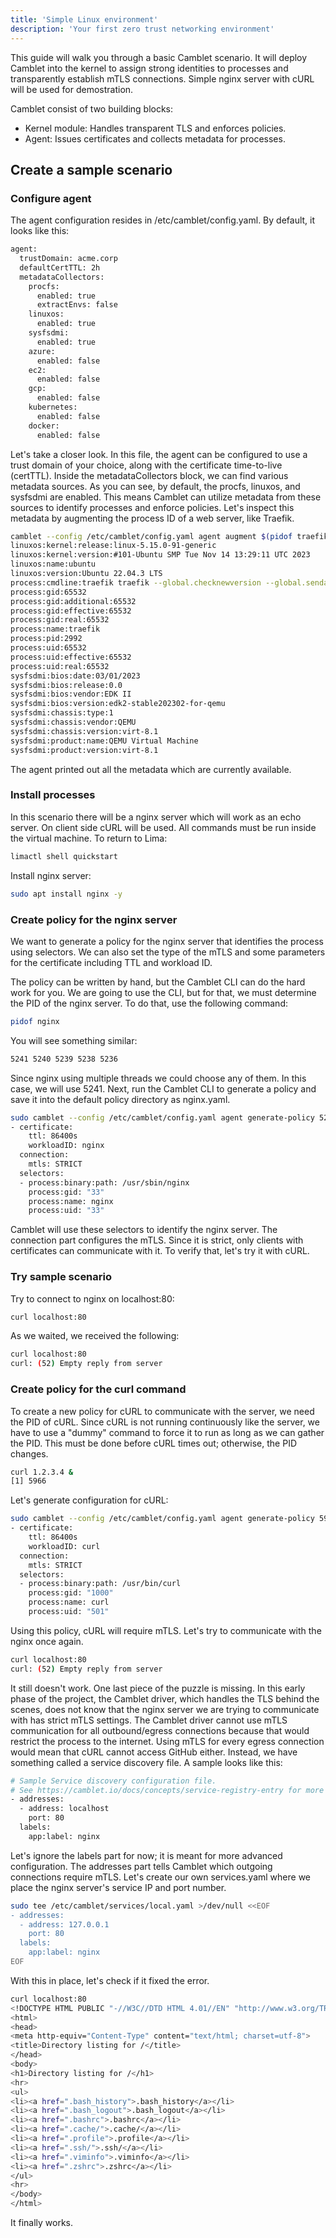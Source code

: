 ```yaml
---
title: 'Simple Linux environment'
description: 'Your first zero trust networking environment'
---
```


This guide will walk you through a basic Camblet scenario.
It will deploy Camblet into the kernel to assign strong identities to processes and transparently establish mTLS connections.
Simple nginx server with cURL will be used for demostration.

Camblet consist of two building blocks:

- Kernel module: Handles transparent TLS and enforces policies.
- Agent: Issues certificates and collects metadata for processes.

## Create a sample scenario

### Configure agent

The agent configuration resides in /etc/camblet/config.yaml.
By default, it looks like this:

```sh
agent:
  trustDomain: acme.corp
  defaultCertTTL: 2h
  metadataCollectors:
    procfs:
      enabled: true
      extractEnvs: false
    linuxos:
      enabled: true
    sysfsdmi:
      enabled: true
    azure:
      enabled: false
    ec2:
      enabled: false
    gcp:
      enabled: false
    kubernetes:
      enabled: false
    docker:
      enabled: false
```

Let's take a closer look. In this file, the agent can be configured to use a trust domain of your choice, along with the certificate time-to-live (certTTL).
Inside the metadataCollectors block, we can find various metadata sources.
As you can see, by default, the procfs, linuxos, and sysfsdmi are enabled.
This means Camblet can utilize metadata from these sources to identify processes and enforce policies.
Let's inspect this metadata by augmenting the process ID of a web server, like Traefik.

```sh
camblet --config /etc/camblet/config.yaml agent augment $(pidof traefik)
linuxos:kernel:release:linux-5.15.0-91-generic
linuxos:kernel:version:#101-Ubuntu SMP Tue Nov 14 13:29:11 UTC 2023
linuxos:name:ubuntu
linuxos:version:Ubuntu 22.04.3 LTS
process:cmdline:traefik traefik --global.checknewversion --global.sendanonymoususage --entrypoints.metrics.address=:9100/tcp --entrypoints.traefik.address=:9000/tcp --entrypoints.web.address=:8000/tcp --entrypoints.websecure.address=:8443/tcp --api.dashboard=true --ping=true --metrics.prometheus=true --metrics.prometheus.entrypoint=metrics --providers.kubernetescrd --providers.kubernetesingress --providers.kubernetesingress.ingressendpoint.publishedservice=kube-system/traefik --entrypoints.websecure.http.tls=true
process:gid:65532
process:gid:additional:65532
process:gid:effective:65532
process:gid:real:65532
process:name:traefik
process:pid:2992
process:uid:65532
process:uid:effective:65532
process:uid:real:65532
sysfsdmi:bios:date:03/01/2023
sysfsdmi:bios:release:0.0
sysfsdmi:bios:vendor:EDK II
sysfsdmi:bios:version:edk2-stable202302-for-qemu
sysfsdmi:chassis:type:1
sysfsdmi:chassis:vendor:QEMU
sysfsdmi:chassis:version:virt-8.1
sysfsdmi:product:name:QEMU Virtual Machine
sysfsdmi:product:version:virt-8.1
```

The agent printed out all the metadata which are currently available.

### Install processes

In this scenario there will be a nginx server which will work as an echo server.
On client side cURL will be used.
All commands must be run inside the virtual machine. To return to Lima:

```sh
limactl shell quickstart
```

Install nginx server:

```sh
sudo apt install nginx -y
```

### Create policy for the nginx server

We want to generate a policy for the nginx server that identifies the process using selectors.
We can also set the type of the mTLS and some parameters for the certificate including TTL and workload ID.

The policy can be written by hand, but the Camblet CLI can do the hard work for you. We are going to use the CLI, but for that, we must determine the PID of the nginx server. To do that, use the following command:

```sh
pidof nginx
```

You will see something similar:

```sh
5241 5240 5239 5238 5236
```

Since nginx using multiple threads we could choose any of them.
In this case, we will use 5241.
Next, run the Camblet CLI to generate a policy and save it into the default policy directory as nginx.yaml.

```sh
sudo camblet --config /etc/camblet/config.yaml agent generate-policy 5241 nginx | sudo tee /etc/camblet/policies/nginx.yaml
- certificate:
    ttl: 86400s
    workloadID: nginx
  connection:
    mtls: STRICT
  selectors:
  - process:binary:path: /usr/sbin/nginx
    process:gid: "33"
    process:name: nginx
    process:uid: "33"
```

Camblet will use these selectors to identify the nginx server. The connection part configures the mTLS. Since it is strict, only clients with certificates can communicate with it. To verify that, let's try it with cURL.

### Try sample scenario

Try to connect to nginx on localhost:80:

```sh
curl localhost:80
```

As we waited, we received the following:

```sh
curl localhost:80
curl: (52) Empty reply from server
```

### Create policy for the curl command

To create a new policy for cURL to communicate with the server, we need the PID of cURL. 
Since cURL is not running continuously like the server, we have to use a "dummy" command to force it to run as long as we can gather the PID. 
This must be done before cURL times out; otherwise, the PID changes.

```sh
curl 1.2.3.4 &
[1] 5966
```

Let's generate configuration for cURL:

```sh
sudo camblet --config /etc/camblet/config.yaml agent generate-policy 5966 curl | sudo tee /etc/camblet/policies/curl-simple.yaml
- certificate:
    ttl: 86400s
    workloadID: curl
  connection:
    mtls: STRICT
  selectors:
  - process:binary:path: /usr/bin/curl
    process:gid: "1000"
    process:name: curl
    process:uid: "501"
```

Using this policy, cURL will require mTLS. Let's try to communicate with the nginx once again.

```bash
curl localhost:80
curl: (52) Empty reply from server
```

It still doesn't work. One last piece of the puzzle is missing. In this early phase of the project, the Camblet driver, which handles the TLS behind the scenes, does not know that the nginx server we are trying to communicate with has strict mTLS settings. The Camblet driver cannot use mTLS communication for all outbound/egress connections because that would restrict the process to the internet. Using mTLS for every egress connection would mean that cURL cannot access GitHub either. Instead, we have something called a service discovery file. A sample looks like this:

```sh
# Sample Service discovery configuration file.
# See https://camblet.io/docs/concepts/service-registry-entry for more information.
- addresses:
  - address: localhost
    port: 80
  labels:
    app:label: nginx
```

Let's ignore the labels part for now; it is meant for more advanced configuration. The addresses part tells Camblet which outgoing connections require mTLS. Let's create our own services.yaml where we place the nginx server's service IP and port number.

```sh
sudo tee /etc/camblet/services/local.yaml >/dev/null <<EOF
- addresses:
  - address: 127.0.0.1
    port: 80
  labels:
    app:label: nginx
EOF
```

With this in place, let's check if it fixed the error.

```sh
curl localhost:80
<!DOCTYPE HTML PUBLIC "-//W3C//DTD HTML 4.01//EN" "http://www.w3.org/TR/html4/strict.dtd">
<html>
<head>
<meta http-equiv="Content-Type" content="text/html; charset=utf-8">
<title>Directory listing for /</title>
</head>
<body>
<h1>Directory listing for /</h1>
<hr>
<ul>
<li><a href=".bash_history">.bash_history</a></li>
<li><a href=".bash_logout">.bash_logout</a></li>
<li><a href=".bashrc">.bashrc</a></li>
<li><a href=".cache/">.cache/</a></li>
<li><a href=".profile">.profile</a></li>
<li><a href=".ssh/">.ssh/</a></li>
<li><a href=".viminfo">.viminfo</a></li>
<li><a href=".zshrc">.zshrc</a></li>
</ul>
<hr>
</body>
</html>
```

It finally works.